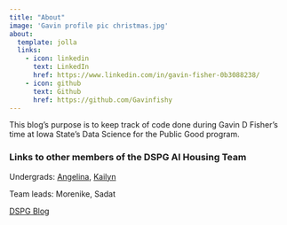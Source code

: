 ```yaml
---
title: "About"
image: 'Gavin profile pic christmas.jpg'
about:
  template: jolla
  links:
    - icon: linkedin
      text: LinkedIn
      href: https://www.linkedin.com/in/gavin-fisher-0b3088238/
    - icon: github
      text: Github
      href: https://github.com/Gavinfishy
---
```


This blog's purpose is to keep track of code done during Gavin D Fisher's time at Iowa State's Data Science for the Public Good program.

### Links to other members of the DSPG AI Housing Team

Undergrads: [Angelina](https://1angelinaevans.github.io/AngelinaEvansBlog/), [Kailyn](https://kailynhogan.github.io/Kailyn_Hogan_DSPG_Blog/)

Team leads: Morenike, Sadat

[DSPG Blog](https://dspg-2023.github.io/DSPG2023/)
